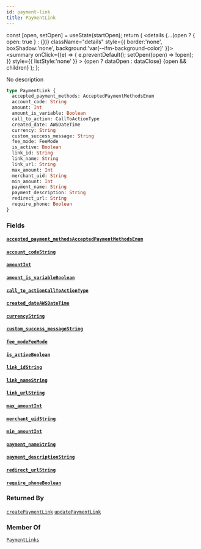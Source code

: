 ```yaml
---
id: payment-link
title: PaymentLink
---
```









  const [open, setOpen] = useState(startOpen);
  return (
    <details {...(open ? { open: true } : {})} className="details" style={{ border:'none', boxShadow:'none', background:'var(--ifm-background-color)' }}>
      <summary
        onClick={(e) => {
          e.preventDefault();
          setOpen((open) => !open);
        }}
        style={{ listStyle:'none' }}
      >
      {open ? dataOpen : dataClose}
      </summary>
      {open && children}
    </details>
  );
};








No description


```graphql
type PaymentLink {
  accepted_payment_methods: AcceptedPaymentMethodsEnum
  account_code: String
  amount: Int
  amount_is_variable: Boolean
  call_to_action: CallToActionType
  created_date: AWSDateTime
  currency: String
  custom_success_message: String
  fee_mode: FeeMode
  is_active: Boolean
  link_id: String
  link_name: String
  link_url: String
  max_amount: Int
  merchant_uid: String
  min_amount: Int
  payment_name: String
  payment_description: String
  redirect_url: String
  require_phone: Boolean
}
```




### Fields

#### [`accepted_payment_methods`](#)<Bullet />[`AcceptedPaymentMethodsEnum`](/docs/api/types/enums/accepted-payment-methods-enum)  
> 
> 
> 
> 

#### [`account_code`](#)<Bullet />[`String`](/docs/api/types/scalars/string)  
> 
> 
> 
> 

#### [`amount`](#)<Bullet />[`Int`](/docs/api/types/scalars/int)  
> 
> 
> 
> 

#### [`amount_is_variable`](#)<Bullet />[`Boolean`](/docs/api/types/scalars/boolean)  
> 
> 
> 
> 

#### [`call_to_action`](#)<Bullet />[`CallToActionType`](/docs/api/types/enums/call-to-action-type)  
> 
> 
> 
> 

#### [`created_date`](#)<Bullet />[`AWSDateTime`](/docs/api/types/scalars/awsdate-time)  
> 
> 
> 
> 

#### [`currency`](#)<Bullet />[`String`](/docs/api/types/scalars/string)  
> 
> 
> 
> 

#### [`custom_success_message`](#)<Bullet />[`String`](/docs/api/types/scalars/string)  
> 
> 
> 
> 

#### [`fee_mode`](#)<Bullet />[`FeeMode`](/docs/api/types/enums/fee-mode)  
> 
> 
> 
> 

#### [`is_active`](#)<Bullet />[`Boolean`](/docs/api/types/scalars/boolean)  
> 
> 
> 
> 

#### [`link_id`](#)<Bullet />[`String`](/docs/api/types/scalars/string)  
> 
> 
> 
> 

#### [`link_name`](#)<Bullet />[`String`](/docs/api/types/scalars/string)  
> 
> 
> 
> 

#### [`link_url`](#)<Bullet />[`String`](/docs/api/types/scalars/string)  
> 
> 
> 
> 

#### [`max_amount`](#)<Bullet />[`Int`](/docs/api/types/scalars/int)  
> 
> 
> 
> 

#### [`merchant_uid`](#)<Bullet />[`String`](/docs/api/types/scalars/string)  
> 
> 
> 
> 

#### [`min_amount`](#)<Bullet />[`Int`](/docs/api/types/scalars/int)  
> 
> 
> 
> 

#### [`payment_name`](#)<Bullet />[`String`](/docs/api/types/scalars/string)  
> 
> 
> 
> 

#### [`payment_description`](#)<Bullet />[`String`](/docs/api/types/scalars/string)  
> 
> 
> 
> 

#### [`redirect_url`](#)<Bullet />[`String`](/docs/api/types/scalars/string)  
> 
> 
> 
> 

#### [`require_phone`](#)<Bullet />[`Boolean`](/docs/api/types/scalars/boolean)  
> 
> 
> 
> 



### Returned By

[`createPaymentLink`](/docs/api/api/mutations/create-payment-link)  <Badge class="badge badge--secondary" text="mutation"/><Bullet />[`updatePaymentLink`](/docs/api/api/mutations/update-payment-link)  <Badge class="badge badge--secondary" text="mutation"/>

### Member Of

[`PaymentLinks`](/docs/api/types/objects/payment-links)  <Badge class="badge badge--secondary" text="object"/>


